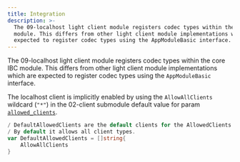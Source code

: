 ```yaml
---
title: Integration
description: >-
  The 09-localhost light client module registers codec types within the core IBC
  module. This differs from other light client module implementations which are
  expected to register codec types using the AppModuleBasic interface.
---
```


The 09-localhost light client module registers codec types within the core IBC module. This differs from other light client module implementations which are expected to register codec types using the `AppModuleBasic` interface.

The localhost client is implicitly enabled by using the `AllowAllClients` wildcard (`"*"`) in the 02-client submodule default value for param  [`allowed_clients`](https://github.com/cosmos/ibc-go/blob/v7.0.0/proto/ibc/core/client/v1/client.proto#L102).

```go
/ DefaultAllowedClients are the default clients for the AllowedClients parameter.
/ By default it allows all client types.
var DefaultAllowedClients = []string{
    AllowAllClients
}
```
